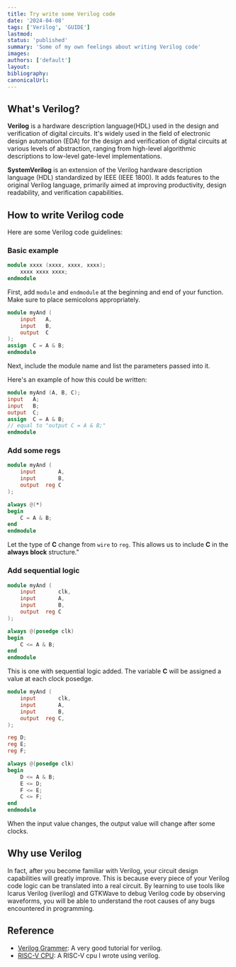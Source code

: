 ```yaml
---
title: Try write some Verilog code
date: '2024-04-08'
tags: ['Verilog', 'GUIDE']
lastmod:
status: 'published'
summary: 'Some of my own feelings about writing Verilog code'
images:
authors: ['default']
layout:
bibliography:
canonicalUrl:
---
```


## What's Verilog?

**Verilog** is a hardware description language(HDL) used in the design and verification of digital circuits.
It's widely used in the field of electronic design automation (EDA) for the design and verification of digital circuits at various levels of abstraction, ranging from high-level algorithmic descriptions to low-level gate-level implementations.

**SystemVerilog** is an extension of the Verilog hardware description language (HDL) standardized by IEEE (IEEE 1800).
It adds features to the original Verilog language, primarily aimed at improving productivity, design readability, and verification capabilities.

## How to write Verilog code

Here are some Verilog code guidelines:

### Basic example

```Verilog
module xxxx (xxxx, xxxx, xxxx);
    xxxx xxxx xxxx;
endmodule
```

First, add `module` and `endmodule` at the beginning and end of your function.
Make sure to place semicolons appropriately.

```Verilog
module myAnd (
    input   A,
    input   B,
    output  C
);
assign  C = A & B;
endmodule
```

Next, include the module name and list the parameters passed into it.

Here's an example of how this could be written:

```Verilog
module myAnd (A, B, C);
input   A;
input   B;
output  C;
assign  C = A & B;
// equal to "output C = A & B;"
endmodule
```

### Add some regs

```Verilog
module myAnd (
    input       A,
    input       B,
    output  reg C
);

always @(*)
begin
    C = A & B;
end
endmodule
```

Let the type of **C** change from `wire` to `reg`.
This allows us to include **C** in the **always block** structure."

### Add sequential logic

```Verilog
module myAnd (
    input       clk,
    input       A,
    input       B,
    output  reg C
);

always @(posedge clk)
begin
    C <= A & B;
end
endmodule
```

This is one with sequential logic added.
The variable **C** will be assigned a value at each clock posedge.

```Verilog
module myAnd (
    input       clk,
    input       A,
    input       B,
    output  reg C,
);

reg D;
reg E;
reg F;

always @(posedge clk)
begin
    D <= A & B;
    E <= D;
    F <= E;
    C <= F;
end
endmodule
```

When the input value changes, the output value will change after some clocks.

## Why use Verilog

In fact, after you become familiar with Verilog, your circuit design capabilities will greatly improve.
This is because every piece of your Verilog code logic can be translated into a real circuit.
By learning to use tools like Icarus Verilog (iverilog) and GTKWave to debug Verilog code by observing waveforms, you will be able to understand the root causes of any bugs encountered in programming.

## Reference

-   [Verilog Grammer](https://vlab.ustc.edu.cn/guide/doc_verilog.html): A very good tutorial for verilog.
-   [RISC-V CPU](https://github.com/immortalrover/riscvcpu): A RISC-V cpu I wrote using verilog.
